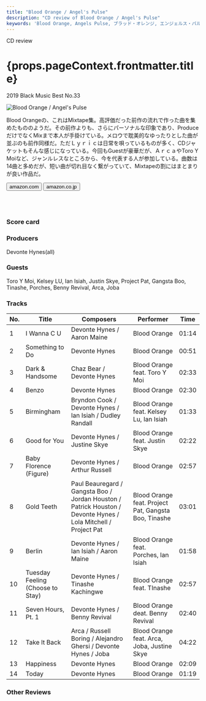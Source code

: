 ```yaml
---
title: "Blood Orange / Angel's Pulse"
description: "CD review of Blood Orange / Angel's Pulse"
keywords: 'Blood Orange, Angels Pulse, ブラッド・オレンジ, エンジェルス・パルス'
---
```






<p className="largeP">CD review</p>
<h1 className="h1--no--margin">{props.pageContext.frontmatter.title}</h1>
<p className="largeP"><Link to="/best50/2019/">2019 Black Music Best No.33</Link></p>

<Row  className="image-card-group">
	<Column colMd={"4"} colLg={"4"} noGutterMdLeft="">
       <ImageCard>

![Blood Orange / Angel's Pulse](../../images/cd/bloodorange4L.jpg) 

</ImageCard>
	</Column>
	<Column colMd={"8"} colLg={"8"} noGutterMdLeft="">
	<p>
	Blood Orangeの、これはMixtape集。高評価だった前作の流れで作った曲を集めたもののようだ。その前作よりも、さらにパーソナルな印象であり、ProduceだけでなくMixまで本人が手掛けている。メロウで耽美的なゆったりとした曲が並ぶのも前作同様だ。ただＬｙｒｉｃは日常を唄っているものが多く、CDジャケットもそんな感じになっている。今回もGuestが豪華だが、ＡｒｃａやToro Y Moiなど、ジャンルレスなところから、今を代表する人が参加している。曲数は14曲と多めだが、短い曲が切れ目なく繋がっていて、Mixtapeの割にはまとまりが良い作品だ。
	</p>
	<div>
	  <Button href="https://amzn.to/2zbedG5" kind="primary" size="small" renderIcon={ArrowUpRight24}>
      amazon.com
      </Button>
      <Button href="https://amzn.to/30yJspB" kind="secondary" size="small" renderIcon={ArrowUpRight24}>
      amazon.co.jp
      </Button>
	</div>
	<a style="display:inline-block;overflow:hidden;background:url(https://linkmaker.itunes.apple.com/ja-jp/lockup.svg?releaseDate=2019-07-12&kind=album&bubble=apple_music&style=mono-black) no-repeat;width:180px;height:45px;" href="https://geo.music.apple.com/jp/album/angels-pulse/1470332876?mt=1&app=music&ls=1&at=11lcug"></a>
	<a style="display:inline-block;overflow:hidden;background:url(https://linkmaker.itunes.apple.com/ja-jp/badge-lrg.svg?releaseDate=2019-07-12T00:00:00Z&kind=album&bubble=itunes_music) no-repeat;width:140px;height:45px;" href="https://geo.music.apple.com/jp/album/angels-pulse/1470332876?app=itunes&at=11lcug"></a>
	</Column>
</Row>
<Row >
	<Column colMd={"4"} colLg={"4"} noGutterMdLeft="">
<div>
    <h3>Score card</h3>
	<SliderJS1 value="5" />
    <SliderJS2 value="1" />
	<SliderJS3 value="1" />
    <SliderJS4 value="9" />
</div>
</Column>
<Column colMd={"8"} colLg={"8"} noGutterMdLeft="">
<div>
<h3>Producers</h3>
<p>
Devonte Hynes(all)
</p>
<h3>Guests</h3>
<p>
Toro Y Moi, Kelsey LU, Ian Isiah, Justin Skye, Project Pat, Gangsta Boo, Tinashe, Porches, Benny Revival, Arca, Joba
</p>
</div>
</Column>
</Row>

<h3>Tracks</h3>

| No. |	 Title                           | Composers                                                                                                      |	 Performer                                           | Time	 |
| --- |	-------------------------------- | -------------------------------------------------------------------------------------------------------------- |	---------------------------------------------------- | ----- |
| 1	  |	I Wanna C U                      | Devonte Hynes / Aaron Maine                                                                                    |	Blood Orange                                         | 01:14 |
| 2	  |	Something to Do                  | Devonte Hynes                                                                                                  |	Blood Orange                                         | 00:51 |
| 3	  |	Dark & Handsome                  | Chaz Bear / Devonte Hynes                                                                                      |	Blood Orange feat. Toro Y Moi                        | 02:33 |
| 4	  |	Benzo                            | Devonte Hynes                                                                                                  |	Blood Orange                                         | 02:30 |
| 5	  |	Birmingham                       | Bryndon Cook / Devonte Hynes / Ian Isiah / Dudley Randall                                                      |	Blood Orange feat. Kelsey Lu, Ian Isiah              | 01:33 |
| 6	  |	Good for You                     | Devonte Hynes / Justine Skye                                                                                   |	Blood Orange feat. Justin Skye                       | 02:22 |
| 7	  |	Baby Florence (Figure)           | Devonte Hynes / Arthur Russell                                                                                 |	Blood Orange                                         | 02:57 |
| 8	  |	Gold Teeth                       | Paul Beauregard / Gangsta Boo / Jordan Houston / Patrick Houston / Devonte Hynes / Lola Mitchell / Project Pat |	Blood Orange feat. Project Pat, Gangsta Boo, Tinashe | 03:01 |
| 9	  |	Berlin                           | Devonte Hynes / Ian Isiah / Aaron Maine                                                                        |	Blood Orange feat. Porches, Ian Isiah                | 01:58 |
| 10  |	Tuesday Feeling (Choose to Stay) | Devonte Hynes / Tinashe Kachingwe                                                                              |	Blood Orange feat. TInashe                           | 02:57 |
| 11  |	Seven Hours, Pt. 1               | Devonte Hynes / Benny Revival                                                                                  |	Blood Orange deat. Benny Revival                     | 02:40 |
| 12  |	Take It Back                     | Arca / Russell Boring / Alejandro Ghersi / Devonte Hynes / Joba                                                |	Blood Orange feat. Arca, Joba, Justine Skye          | 04:22 |
| 13  |	Happiness                        | Devonte Hynes                                                                                                  |	Blood Orange                                         | 02:09 |
| 14  |	Today                            | Devonte Hynes                                                                                                  |	Blood Orange                                         | 01:19 |

<h3>Other Reviews</h3>

<Row>
<Column colMd={3} colLg={3} noGutterMdLeft>
<Review1 />
</Column>
</Row>